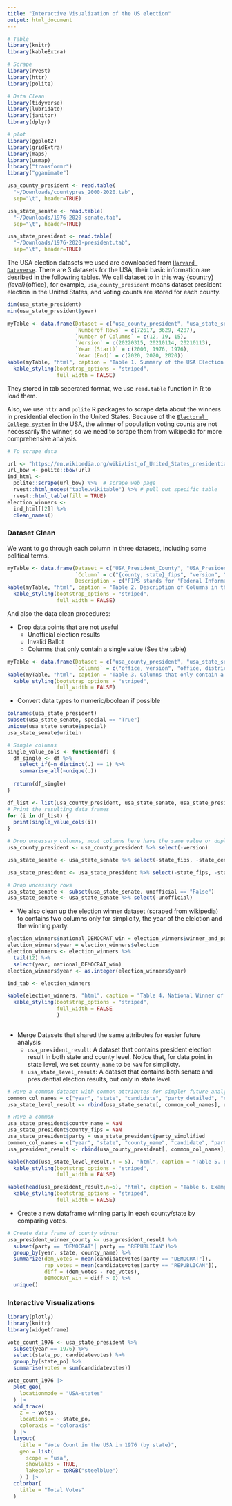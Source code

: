 ```yaml
---
title: "Interactive Visualization of the US election"
output: html_document
---
```


```r
# Table
library(knitr)
library(kableExtra)

# Scrape
library(rvest)
library(httr)
library(polite)

# Data Clean
library(tidyverse)
library(lubridate)
library(janitor)
library(dplyr)

# plot
library(ggplot2)
library(gridExtra)
library(maps)
library(usmap)
library("transformr")
library("gganimate")
```

```r
usa_county_president <- read.table(
  "~/Downloads/countypres_2000-2020.tab",
  sep="\t", header=TRUE)

usa_state_senate <- read.table(
  "~/Downloads/1976-2020-senate.tab",
  sep="\t", header=TRUE)

usa_state_president <- read.table(
  "~/Downloads/1976-2020-president.tab",
  sep="\t", header=TRUE)
```

The USA election datasets we used are downloaded from [`Harvard Dataverse`](https://dataverse.harvard.edu/dataset.xhtml?persistentId=doi:10.7910/DVN/42MVDX). There are 3 datasets for the USA, their basic information are desribed in the followring tables. We call dataset to in this way {country}_{level}_{office}, for example, `usa_county_president` means dataset president election in the United States, and voting counts are stored for each county.

```r
dim(usa_state_president)
min(usa_state_president$year)
```

```r
myTable <- data.frame(Dataset = c("usa_county_president", "usa_state_senate", "usa_state_president"),
                      `Numberof Rows` = c(72617, 3629, 4287),
                      `Number of Columns` = c(12, 19, 15), 
                      `Version` = c(20220315, 20210114, 20210113),
                      `Year (Start)` = c(2000, 1976, 1976),
                      `Year (End)` = c(2020, 2020, 2020))
kable(myTable, "html", caption = "Table 1. Summary of the USA Election Datasets") %>%
  kable_styling(bootstrap_options = "striped", 
                full_width = FALSE)

```
They stored in tab seperated format, we use `read.table` function in R to load them.

Also, we use `httr` and `polite` R packages to scrape data about the winners in presidential election in the United States. Because of the [`Electoral College system`](https://en.wikipedia.org/wiki/United_States_Electoral_College) in the USA, the winner of population voting counts are not necessarily the winner, so we need to scrape them from wikipedia for more comprehensive analysis.

```r
# To scrape data

url <- "https://en.wikipedia.org/wiki/List_of_United_States_presidential_elections_by_popular_vote_margin"
url_bow <- polite::bow(url)
ind_html <-
  polite::scrape(url_bow) %>%  # scrape web page
  rvest::html_nodes("table.wikitable") %>% # pull out specific table
  rvest::html_table(fill = TRUE) 
election_winners <- 
  ind_html[[2]] %>% 
  clean_names()
```

### Dataset Clean

We want to go through each column in three datasets, including some political terms.

```r

myTable <- data.frame(Dataset = c("USA_President_County", "USA_President_County", "USA_President_County", "USA_Senate_State", "USA_Senate_State", "USA_Senate_State", "USA_Senate_State", "USA_Senate_State"),
                      `Column` = c("{county, state}_fips", "version", "mode", "state_cen", "state_ic", "writein", "stage", "special"),
                      Description = c("FIPS stands for 'Federal Information Processing Standard', 'County FIPS' refers to a unique code assigned by the federal government to each county in the United States and its territories", "Version of the datset, we use the newest (20220315)", "Voting Methods", "State Code for the US Census Bureau's geographic census center", "State identification code used by the Federal Election Commission (FEC) to identify political committees based in a particular state", "An voting option where a voter can manually write in the name of a candidate they wish to vote for, rather than selecting a pre-printed name on the ballot", "Stages of an election (general, primary, runoff)", "Special elections fill vacancies that occur when a member of the House of Representatives dies or resigns before the biennial general election"))
kable(myTable, "html", caption = "Table 2. Description of Columns in the USA Election Datasets") %>%
  kable_styling(bootstrap_options = "striped", 
                full_width = FALSE)
```

And also the data clean procedures:

- Drop data points that are not useful
  - Unofficial election results
  - Invalid Ballot
  - Columns that only contain a single value (See the table)

```r
myTable <- data.frame(Dataset = c("usa_county_president", "usa_state_senate", "usa_state_president"),
                      `Columns` = c("office, version", "office, district, mode, version", "office, version, notes"))
kable(myTable, "html", caption = "Table 3. Columns that only contain a single in the datasets") %>%
  kable_styling(bootstrap_options = "striped", 
                full_width = FALSE)

```
  
- Convert data types to numeric/boolean if possible


```r
colnames(usa_state_president)
subset(usa_state_senate, special == "True")
unique(usa_state_senate$special)
usa_state_senate$writein
```


```r
# Single columns
single_value_cols <- function(df) {
  df_single <- df %>% 
    select_if(~n_distinct(.) == 1) %>% 
    summarise_all(~unique(.))
  
  return(df_single)
}
```

```r
df_list <- list(usa_county_president, usa_state_senate, usa_state_president)
# Print the resulting data frames
for (i in df_list) {
  print(single_value_cols(i))
}
```


```r
# Drop uncessary columns, most columns here have the same value or dupliacted meeaning
usa_county_president <- usa_county_president %>% select(-version)

usa_state_senate <- usa_state_senate %>% select(-state_fips, -state_cen, -state_ic, -district, -version)

usa_state_president <- usa_state_president %>% select(-state_fips, -state_cen, -state_ic, -version, -notes)

# Drop uncessary rows
usa_state_senate <- subset(usa_state_senate, unofficial == "False")
usa_state_senate <- usa_state_senate %>% select(-unofficial)
```

- We also clean up the election winner dataset (scraped from wikipedia) to contains two columns only for simplicity, the year of the elelction and the winning party.

```r
election_winners$national_DEMOCRAT_win = election_winners$winner_and_party_2 == "Dem."
election_winners$year = election_winners$election
election_winners <- election_winners %>% 
  tail(12) %>% 
  select(year, national_DEMOCRAT_win)
election_winners$year <- as.integer(election_winners$year)

ind_tab <- election_winners
```

```r
kable(election_winners, "html", caption = "Table 4. National Winner of Presidential Election in the United States") %>%
  kable_styling(bootstrap_options = "striped", 
                full_width = FALSE
                )
  
```

- Merge Datasets that shared the same attributes for easier future analysis
  - `usa_president_result`: A dataset that contains president election result in both state and county level. Notice that, for data point in state level, we set `county_name` to be `NaN` for simplicty.
  - `usa_state_level_result`: A dataset that contains both senate and presidential election results, but only in state level.
  
```r
# Have a common dataset with common attributes for simpler future analysis
common_col_names = c("year", "state", "candidate", "party_detailed", "candidatevotes", "totalvotes", "office")
usa_state_level_result <- rbind(usa_state_senate[, common_col_names], usa_state_president[, common_col_names])
```

```r
# Have a common 
usa_state_president$county_name = NaN
usa_state_president$county_fips = NaN
usa_state_president$party = usa_state_president$party_simplified
common_col_names = c("year", "state", "county_name", "candidate", "party", "candidatevotes", "totalvotes", "office", "county_fips")
usa_president_result <- rbind(usa_county_president[, common_col_names], usa_state_president[, common_col_names])
```

```r
kable(head(usa_state_level_result,n = 5), "html", caption = "Table 5. Example of usa_state_level_result dataset") %>%
  kable_styling(bootstrap_options = "striped", 
                full_width = FALSE)
```

```r
kable(head(usa_president_result,n=5), "html", caption = "Table 6. Example of usa_president_result dataset") %>%
  kable_styling(bootstrap_options = "striped", 
                full_width = FALSE)
```

- Create a new dataframe winning party in each county/state by comparing votes.

```r
# Create data frame of county winner
usa_president_winner_county <- usa_president_result %>% 
  subset(party == "DEMOCRAT"| party == "REPUBLICAN")%>% 
  group_by(year, state, county_name) %>% 
  summarize(dem_votes = mean(candidatevotes[party == "DEMOCRAT"]),
            rep_votes = mean(candidatevotes[party == "REPUBLICAN"]),
            diff = (dem_votes - rep_votes),
            DEMOCRAT_win = diff > 0) %>%
  unique()
```

### Interactive Visualizations

```r
library(plotly)
library(knitr)
library(widgetframe)
```

```r
vote_count_1976 <- usa_state_president %>%
  subset(year == 1976) %>%
  select(state_po, candidatevotes) %>%
  group_by(state_po) %>% 
  summarise(votes = sum(candidatevotes))
```

```r
vote_count_1976 |>
  plot_geo(
    locationmode = "USA-states"
  ) |>
  add_trace(
    z = ~ votes,
    locations = ~ state_po,
    coloraxis = "coloraxis"
  ) |>
  layout(
    title = "Vote Count in the USA in 1976 (by state)",
    geo = list(
      scope = "usa",
      showlakes = TRUE,
      lakecolor = toRGB("steelblue")
    ) ) |>
  colorbar(
    title = "Total Votes"
  )
```
